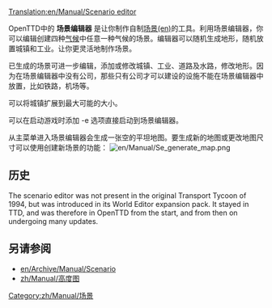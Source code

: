 [[Translation:en/Manual/Scenario editor]]

{{en/Translation|origin=en/Manual/Scenario editor
|from=en
|to=zh
|Percentage=0
}}

{{zh/Manual/目录}}

OpenTTD中的 '''场景编辑器''' 是让你制作自制[[en/Archive/Manual/Scenario|场景(en)]]的工具。利用场景编辑器，你可以编辑创建四种[[zh/Manual/气候|气候]]中任意一种气候的场景。编辑器可以随机生成地形，随机放置城镇和工业。让你更灵活地制作场景。

已生成的场景可进一步编辑，添加或修改城镇、工业、道路及水路，修改地形。因为在场景编辑器中没有公司，那些只有公司才可以建设的设施不能在场景编辑器中放置，比如铁路，机场等。

可以将城镇扩展到最大可能的大小。

可以在启动游戏时添加 -e 选项直接启动到场景编辑器。

从主菜单进入场景编辑器会生成一张空的平坦地图。要生成新的地图或更改地图尺寸可以使用创建新场景的功能：
[[File:en/Manual/Se generate map.png]]

==历史==
The scenario editor was not present in the original Transport Tycoon of 1994, but was introduced in its World Editor expansion pack. It stayed in TTD, and was therefore in OpenTTD from the start, and from then on undergoing many updates.

==另请参阅==
* [[en/Archive/Manual/Scenario]]
* [[zh/Manual/高度图]]

[[Category:zh/Manual/场景]]